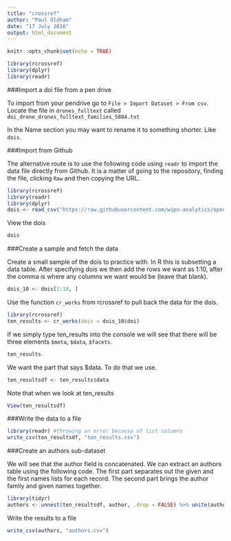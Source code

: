```yaml
---
title: "crossref"
author: "Paul Oldham"
date: "17 July 2016"
output: html_document
---
```


```r
knitr::opts_chunk$set(echo = TRUE)
```

```r
library(rcrossref)
library(dplyr)
library(readr)
```

###Import a doi file from a pen drive

To import from your pendrive go to `File > Import Dataset > From csv`. Locate the file in `drones_fulltext` called  `doi_drone_drones_fulltext_families_5884.txt`

In the Name section you may want to rename it to something shorter. Like `dois`. 

###Import from Github

The alternative route is to use the following code using `readr` to import the data file directly from Github. It is a matter of going to the repository, finding the file, clicking `Raw` and then copying the URL. 

```r
library(rcrossref)
library(readr)
library(dplyr)
dois <- read_csv("https://raw.githubusercontent.com/wipo-analytics/opensource-patent-analytics/master/2_datasets/drones%20copy/drones_fulltext/doi_drone_drones_fulltext_families_5884.txt")
```

View the dois

```r
dois
```

###Create a sample and fetch the data

Create a small sample of the dois to practice with. In R this is subsetting a data table. After specifying dois we then add the rows we want as 1:10, after the comma is where any columns we want would be (leave that blank).

```r
dois_10 <- dois[1:10, ]
```

Use the function `cr_works` from rcrossref to pull back the data for the dois. 

```r
library(rcrossref)
ten_results <- cr_works(dois = dois_10$doi)
```

If we simply type ten_results into the console we will see that there will be three elements `$meta`, `$data`, `$facets`.

```r
ten_results
```

We want the part that says $data. To do that we use. 

```r
ten_resultsdf <- ten_results$data
```

Note that when we look at ten_results

```r
View(ten_resultsdf)
```

###Write the data to a file

```r
library(readr) #throwing an error because of list columns 
write_csv(ten_resultsdf, "ten_results.csv")
```

###Create an authors sub-dataset

We will see that the author field is concatenated. We can extract an authors table using the following code. The first part separates out the given and the first names lists for each record. The second part brings the author family and given names together. 

```r
library(tidyr)
authors <- unnest(ten_resultsdf, author, .drop = FALSE) %>% unite(author, c(family, given), sep = ", ", remove = FALSE)
```

Write the results to a file

```r
write_csv(authors, "authors.csv")
```

